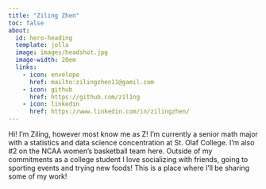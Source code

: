 ```yaml
---
title: "Ziling Zhen"
toc: false
about:
  id: hero-heading
  template: jolla
  image: images/headshot.jpg
  image-width: 20em
  links:
    - icon: envelope
      href: mailto:zilingzhen11@gamil.com
    - icon: github
      href: https://github.com/z1l1ng
    - icon: linkedin
      href: https://www.linkedin.com/in/zilingzhen/
---
```


Hi! I'm Ziling, however most know me as Z! I'm currently a senior math major with a statistics and data science concentration at St. Olaf College. I'm also #2 on the NCAA women's basketball team here. Outside of my commitments as a college student I love socializing with friends, going to sporting events and trying new foods! This is a place where I'll be sharing some of my work!
